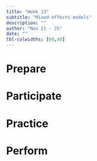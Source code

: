 ```yaml
---
title: "Week 13"
subtitle: "Mixed effects models"
description: ""
author: "Nov 21 - 25"
date: ""
tbl-colwidths: [60,40]
---
```


# Prepare

# Participate

# Practice

# Perform
